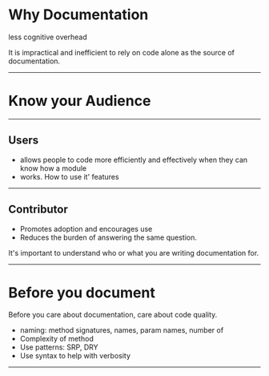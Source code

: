 # Why Documentation

less cognitive overhead

It is impractical and inefficient to rely on code alone as the source of documentation.

---

# Know your Audience

---

## Users

- allows people to code more efficiently and effectively when they can know how a module
- works. How to use it' features

---

## Contributor

- Promotes adoption and encourages use
- Reduces the burden of answering the same question.


It's important to understand who or what you are writing documentation for.

---

# Before you document

Before you care about documentation, care about code quality.

- naming: method signatures, names, param names, number of
- Complexity of method
- Use patterns: SRP, DRY
- Use syntax to help with verbosity

---
